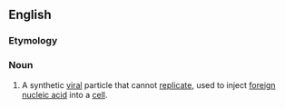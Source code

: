 ==English==
{{wikipedia}}

===Etymology===
{{prefix|pseudo|virion|lang=en}}

===Noun===
{{en-noun}}

# {{lb|en|virology}} A synthetic [[viral]] particle that cannot [[replicate]], used to inject [[foreign]] [[nucleic acid]] into a [[cell]].